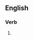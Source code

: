 ==English==

===Verb===
{{head|en|present participle}}

# {{present participle of|belie|lang=en|nocat=1}}